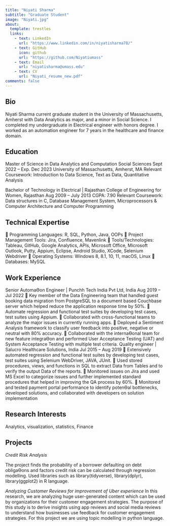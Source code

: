 ```yaml
---
title: "Niyati Sharma"
subtitle: "Graduate Student"
image: "Niyati.jpg"
about:
  template: trestles
  links:
    - text: LinkedIn
      url: "https://www.linkedin.com/in/niyatisharma78/"
    - text: GitHub
      icon: github
      url: "https://github.com/Niyatiumass"
    - text: Email
      url: "niyatisharma@umass.edu"
    - text: CV
      url: "Niyati_resume_new.pdf"
comments: false
---
```

::: {.column-page}

## Bio

Niyati Sharma current graduate student in the University of Massachusetts, Amherst with Data Analytics as major, and a minor in Social Science. I completed my undergraduate in Electrical engineer with honors degree. I worked as an automation engineer for 7 years in the healthcare and finance domain.

## Education
Master of Science in Data Analytics and Computation Social Sciences         Sept 2022 – Exp. Dec 2023 
University of Massachusetts, Amherst, MA 
Relevant Coursework: Introduction to Data Science, Text as Data, Quantitative Analysis 

Bachelor of Technology in Electrical | Rajasthan College of Engineering for Women, Rajasthan                                      Aug 2009 – July 2013 
CGPA: 7.90 
Relevant Coursework: Data structures in C, Database Management System, Microprocessors & Computer Architecture and Computer Programming 

## Technical Expertise

 Programming Languages: R, SQL, Python, Java, OOPs 
 Project Management Tools: Jira, Confluence, Mavenlink 
 Tools/Technologies: Tableau, GitHub, Google Analytics, APIs, Microsoft     Office, Microsoft Outlook, Putty, Appium, Eclipse, 
Android Studio, XCode, Selenium Webdriver 
 Operating Systems: Windows 8, 8.1, 10, 11, macOS, Linux 
 Databases: MySQL 


## Work Experience
Senior AutomaƟon Engineer | Punchh Tech India Pvt Ltd, India Aug 2019 – Jul 2022 
 Key member of the Data Engineering team that handled guest booking data migration from PostgreSQL to a document based 
Couchbase server which helped reduce the application response time by 50%. 
 Automate regression and functional test suites by developing test cases, test suites using Appium. 
 Collaborated with cross-functional teams to analyze the major issues in currently running apps. 
 Deployed a Sentiment Analysis framework to classify user feedback into positive, negative or neutral with 80% accuracy. 
 Collaborated with the internaƟonal team for new feature integraƟon and performed User Acceptance Testing (UAT) and 
System Acceptance Testing with multiple test criteria. 
Quality engineer | Salucro Healthcare Solutions, India Jul 2015 – Aug 2019 
 Extensively automated regression and functional test suites by developing test cases, test suites using Selenium WebDriver, 
JAVA, JUnit. 
 Used stored procedures, views, and functions in SQL to extract Data from Tables and to verify the output Data of the reports. 
 Monitored issues on Jira and used MS Excel to categorize issues and further implemented standard procedures that helped in 
improving the QA process by 60%. 
 Monitored and tested payment portal performance to identify potenƟal bottlenecks, developed solutions, and collaborated 
with developers on solution implementation

## Research Interests

Analytics, visualization, statistics, Finance 

## Projects

*Credit Risk Analysis*

The project finds the probability of a borrower defaulting on debt obligaƟons and factors credit risk can be calculated through 
regression modelling. Used libraries such as library(tidyverse), library(dplyr), library(ggplot2) in R language. 

*Analyzing Customer Reviews for improvement of Uber experience*
In this research, we are analyzing huge user-generated content which can be used by organizations for their customer engagement 
strategies. The purpose of this study is to derive insights using app reviews and social media reviews to understand how businesses 
use feedback for customer engagement strategies. For this project we are using topic modelling in python language.



:::

